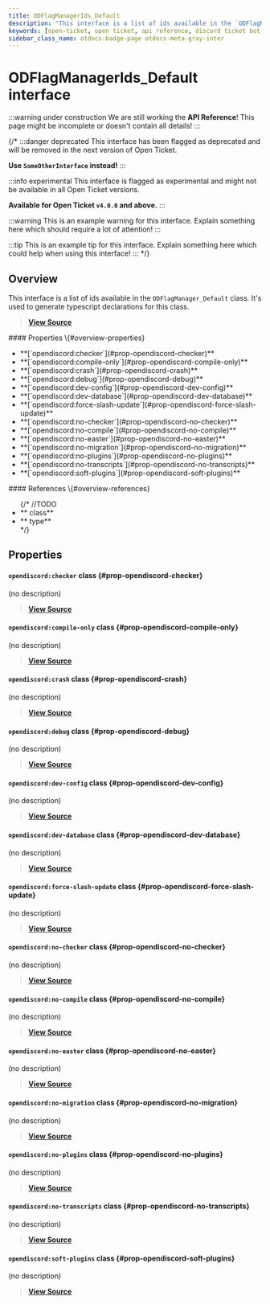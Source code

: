 ```yaml
---
title: ODFlagManagerIds_Default
description: "This interface is a list of ids available in the `ODFlagManager_Default` class. It's used to generate typescript declarations for this class."
keywords: [open-ticket, open ticket, api reference, discord ticket bot, interface]
sidebar_class_name: otdocs-badge-page otdocs-meta-gray-inter
---
```

<head>
    <link rel="apple-touch-icon" href="/img/logo_vertical.png"/>
</head>

# ODFlagManagerIds_Default <M color="gray">interface</M>

:::warning under construction
We are still working the **API Reference**! This page might be incomplete or doesn't contain all details!
:::

{/*
:::danger deprecated
This interface has been flagged as deprecated and will be removed in the next version of Open Ticket.

**Use `SomeOtherInterface` instead!**
:::

:::info experimental
This interface is flagged as experimental and might not be available in all Open Ticket versions.

**Available for Open Ticket `v4.0.0` and above.**
:::

:::warning
This is an example warning for this interface. Explain something here which should require a lot of attention!
:::

:::tip
This is an example tip for this interface. Explain something here which could help when using this interface!
:::
*/}

## Overview
This interface is a list of ids available in the `ODFlagManager_Default` class.
It's used to generate typescript declarations for this class.

> [**View Source**](https://otgithub.dj-dj.be/tree/main/src/core/api/defaults/flag.ts#L11)

<FlexHorizontal>
<div style={{width:"50%"}}>
    #### Properties \{#overview-properties}
    <ul>
        <li>**[`opendiscord:checker`](#prop-opendiscord-checker)**</li>
        <li>**[`opendiscord:compile-only`](#prop-opendiscord-compile-only)**</li>
        <li>**[`opendiscord:crash`](#prop-opendiscord-crash)**</li>
        <li>**[`opendiscord:debug`](#prop-opendiscord-debug)**</li>
        <li>**[`opendiscord:dev-config`](#prop-opendiscord-dev-config)**</li>
        <li>**[`opendiscord:dev-database`](#prop-opendiscord-dev-database)**</li>
        <li>**[`opendiscord:force-slash-update`](#prop-opendiscord-force-slash-update)**</li>
        <li>**[`opendiscord:no-checker`](#prop-opendiscord-no-checker)**</li>
        <li>**[`opendiscord:no-compile`](#prop-opendiscord-no-compile)**</li>
        <li>**[`opendiscord:no-easter`](#prop-opendiscord-no-easter)**</li>
        <li>**[`opendiscord:no-migration`](#prop-opendiscord-no-migration)**</li>
        <li>**[`opendiscord:no-plugins`](#prop-opendiscord-no-plugins)**</li>
        <li>**[`opendiscord:no-transcripts`](#prop-opendiscord-no-transcripts)**</li>
        <li>**[`opendiscord:soft-plugins`](#prop-opendiscord-soft-plugins)**</li>
    </ul>
</div>
<div style={{width:"50%"}}>
    #### References \{#overview-references}
    <ul>
        {/*
        //TODO
        <li>**<code><ApiUrl url="class:ODId" label="api.ODId"/></code> <M color="purple">class</M>**</li>
        <li>**<code><ApiUrl url="type:ODExampleType" label="api.ODExampleType"/></code> <M color="brown">type</M>**</li>
        */}
    </ul>
</div>
</FlexHorizontal>

## Properties
<Divider></Divider>
#### `opendiscord:checker` <M color="purple">class</M> <ApiBlock><ApiUrl url="class:ODFlag" label="api.ODFlag"/></ApiBlock> \{#prop-opendiscord-checker}
(no description)

> [**View Source**](https://otgithub.dj-dj.be/tree/main/src/core/api/defaults/flag.ts#L19)

<Divider></Divider>
#### `opendiscord:compile-only` <M color="purple">class</M> <ApiBlock><ApiUrl url="class:ODFlag" label="api.ODFlag"/></ApiBlock> \{#prop-opendiscord-compile-only}
(no description)

> [**View Source**](https://otgithub.dj-dj.be/tree/main/src/core/api/defaults/flag.ts#L25)

<Divider></Divider>
#### `opendiscord:crash` <M color="purple">class</M> <ApiBlock><ApiUrl url="class:ODFlag" label="api.ODFlag"/></ApiBlock> \{#prop-opendiscord-crash}
(no description)

> [**View Source**](https://otgithub.dj-dj.be/tree/main/src/core/api/defaults/flag.ts#L16)

<Divider></Divider>
#### `opendiscord:debug` <M color="purple">class</M> <ApiBlock><ApiUrl url="class:ODFlag" label="api.ODFlag"/></ApiBlock> \{#prop-opendiscord-debug}
(no description)

> [**View Source**](https://otgithub.dj-dj.be/tree/main/src/core/api/defaults/flag.ts#L15)

<Divider></Divider>
#### `opendiscord:dev-config` <M color="purple">class</M> <ApiBlock><ApiUrl url="class:ODFlag" label="api.ODFlag"/></ApiBlock> \{#prop-opendiscord-dev-config}
(no description)

> [**View Source**](https://otgithub.dj-dj.be/tree/main/src/core/api/defaults/flag.ts#L13)

<Divider></Divider>
#### `opendiscord:dev-database` <M color="purple">class</M> <ApiBlock><ApiUrl url="class:ODFlag" label="api.ODFlag"/></ApiBlock> \{#prop-opendiscord-dev-database}
(no description)

> [**View Source**](https://otgithub.dj-dj.be/tree/main/src/core/api/defaults/flag.ts#L14)

<Divider></Divider>
#### `opendiscord:force-slash-update` <M color="purple">class</M> <ApiBlock><ApiUrl url="class:ODFlag" label="api.ODFlag"/></ApiBlock> \{#prop-opendiscord-force-slash-update}
(no description)

> [**View Source**](https://otgithub.dj-dj.be/tree/main/src/core/api/defaults/flag.ts#L23)

<Divider></Divider>
#### `opendiscord:no-checker` <M color="purple">class</M> <ApiBlock><ApiUrl url="class:ODFlag" label="api.ODFlag"/></ApiBlock> \{#prop-opendiscord-no-checker}
(no description)

> [**View Source**](https://otgithub.dj-dj.be/tree/main/src/core/api/defaults/flag.ts#L18)

<Divider></Divider>
#### `opendiscord:no-compile` <M color="purple">class</M> <ApiBlock><ApiUrl url="class:ODFlag" label="api.ODFlag"/></ApiBlock> \{#prop-opendiscord-no-compile}
(no description)

> [**View Source**](https://otgithub.dj-dj.be/tree/main/src/core/api/defaults/flag.ts#L24)

<Divider></Divider>
#### `opendiscord:no-easter` <M color="purple">class</M> <ApiBlock><ApiUrl url="class:ODFlag" label="api.ODFlag"/></ApiBlock> \{#prop-opendiscord-no-easter}
(no description)

> [**View Source**](https://otgithub.dj-dj.be/tree/main/src/core/api/defaults/flag.ts#L20)

<Divider></Divider>
#### `opendiscord:no-migration` <M color="purple">class</M> <ApiBlock><ApiUrl url="class:ODFlag" label="api.ODFlag"/></ApiBlock> \{#prop-opendiscord-no-migration}
(no description)

> [**View Source**](https://otgithub.dj-dj.be/tree/main/src/core/api/defaults/flag.ts#L12)

<Divider></Divider>
#### `opendiscord:no-plugins` <M color="purple">class</M> <ApiBlock><ApiUrl url="class:ODFlag" label="api.ODFlag"/></ApiBlock> \{#prop-opendiscord-no-plugins}
(no description)

> [**View Source**](https://otgithub.dj-dj.be/tree/main/src/core/api/defaults/flag.ts#L21)

<Divider></Divider>
#### `opendiscord:no-transcripts` <M color="purple">class</M> <ApiBlock><ApiUrl url="class:ODFlag" label="api.ODFlag"/></ApiBlock> \{#prop-opendiscord-no-transcripts}
(no description)

> [**View Source**](https://otgithub.dj-dj.be/tree/main/src/core/api/defaults/flag.ts#L17)

<Divider></Divider>
#### `opendiscord:soft-plugins` <M color="purple">class</M> <ApiBlock><ApiUrl url="class:ODFlag" label="api.ODFlag"/></ApiBlock> \{#prop-opendiscord-soft-plugins}
(no description)

> [**View Source**](https://otgithub.dj-dj.be/tree/main/src/core/api/defaults/flag.ts#L22)

<Divider></Divider>
